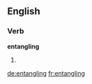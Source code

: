 
==English==

===Verb===
'''entangling'''

# {{present participle of|entangle}}

[[de:entangling]]
[[fr:entangling]]